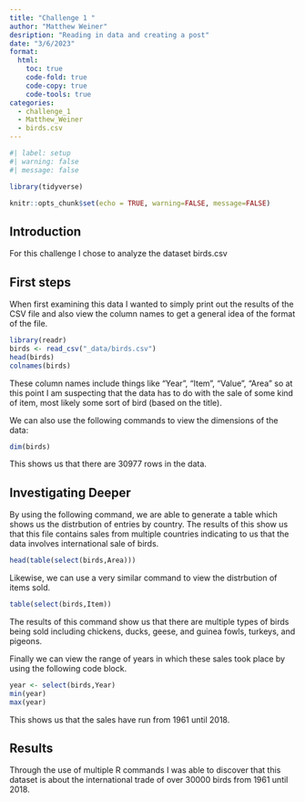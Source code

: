 ```yaml
---
title: "Challenge 1 "
author: "Matthew Weiner"
desription: "Reading in data and creating a post"
date: "3/6/2023"
format:
  html:
    toc: true
    code-fold: true
    code-copy: true
    code-tools: true
categories:
  - challenge_1
  - Matthew_Weiner
  - birds.csv
---
```


```r
#| label: setup
#| warning: false
#| message: false

library(tidyverse)

knitr::opts_chunk$set(echo = TRUE, warning=FALSE, message=FALSE)
```

## Introduction

For this challenge I chose to analyze the dataset birds.csv

## First steps

When first examining this data I wanted to simply print out the results of the CSV file and also view the column names to get a general idea of the format of the file. 

```r
library(readr)
birds <- read_csv("_data/birds.csv")
head(birds)
colnames(birds)
```

These column names include things like "Year", "Item", "Value", "Area" so at this point I am suspecting that the data has to do with the sale of some kind of item, most likely some sort of bird (based on the title).

We can also use the following commands to view the dimensions of the data:

```r
dim(birds)
```

This shows us that there are 30977 rows in the data.

## Investigating Deeper

By using the following command, we are able to generate a table which shows us the distrbution of entries by country. The results of this show us that this file contains sales from multiple countries indicating to us that the data involves international sale of birds. 
```r
head(table(select(birds,Area)))
```

Likewise, we can use a very similar command to view the distrbution of items sold.
```r
table(select(birds,Item))
```

The results of this command show us that there are multiple types of birds being sold including chickens, ducks, geese, and guinea fowls, turkeys, and pigeons. 

Finally we can view the range of years in which these sales took place by using the following code block. 
```r
year <- select(birds,Year)
min(year)
max(year)
```

This shows us that the sales have run from 1961 until 2018.

## Results

Through the use of multiple R commands I was able to discover that this dataset is about the international trade of over 30000 birds from 1961 until 2018.
